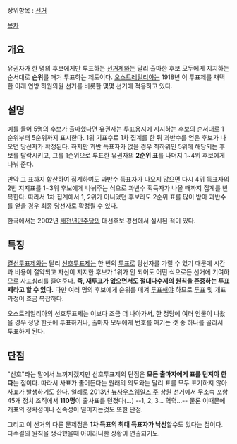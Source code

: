 상위항목 : [[선거]]

[[목차]]
== 개요 ==
유권자가 한 명의 후보에게만 투표하는 [[선거]]제와는 달리 출마한 후보 모두에게 지지하는 순서대로 '''순위'''를 매겨 투표하는 제도이다. [[오스트레일리아]]는 1918년 이 투표제를 채택한 이래 연방 하원의원 선거를 비롯한 몇몇 선거에 적용하고 있다.

== 설명 ==
예를 들어 5명의 후보가 출마했다면 유권자는 투표용지에 지지하는 후보의 순서대로 1순위부터 5순위까지 표시한다. 1위 기표수로 1차 집계를 한 뒤 과반수를 얻은 후보가 나오면 당선자가 확정된다. 하지만 과반 득표자가 없을 경우 최하위인 5위에 해당되는 후보를 탈락시키고, 그를 1순위으로 투표한 유권자의 '''2순위 표'''를 나머지 1~4위 후보에게 나눠 준다.

만약 그 표까지 합산하여 집계하여도 과반수 득표자가 나오지 않으면 다시 4위 득표자의 2번 지지표를 1~3위 후보에게 나눠주는 식으로 과반수 획득자가 나올 때까지 집계를 반복한다. 따라서 1차 집계에서 1, 2위가 아니었던 후보라도 2순위 표를 많이 받아 과반수를 얻을 경우 최종 당선자로 확정될 수 있다.

한국에서는 2002년 [[새천년민주당]]의 대선후보 경선에서 실시된 적이 있다.

== 특징 ==
[[결선투표제]]와는 달리 [[선호투표제]]는 한 번의 [[투표]]로 당선자를 가릴 수 있기 때문에 시간과 비용이 절약되고 자신이 지지한 후보가 1위가 안 되어도 어떤 식으로든 선거에 기여하므로 사표심리를 줄여준다. '''즉, 재투표가 없으면서도 절대다수제의 원칙을 존중하는 투표제라고 할 수 있다.''' 다만 여러 명의 후보에게 순위를 매겨 [[투표]]해야 하므로 [[투표]] 및 개표과정이 조금 복잡하다.

오스트레일리아의 선호투표제는 이보다 조금 더 나아가서, 한 정당에 여러 인물이 나왔을 경우 정당 한곳에 투표하거나, 출마자 모두에게 번호를 매기는 것 중 하나를 골라서 투표하게 된다.

== 단점 ==
"선호"라는 말에서 느껴지겠지만 선호투표제의 단점은 '''모든 출마자에게 표를 던져야 한다'''는 점이다. 따라서 사표가 줄어든다는 원래의 의도와는 달리 표를 모두 표기하지 않아 사표가 발생하기도 한다. 일례로 2013년 [[뉴사우스웨일즈 주]] 상원 선거에서 무소속 포함 45개 정치 조직에서 '''110명'''이 출사표를 던졌다(...) --1, 2, 3... 헉헉...-- 물론 이때문에 개표의 정확성이나 신속성이 떨어지는것도 또한 단점.

그리고 이 선거의 다른 문제점은 '''1차 득표의 최대 득표자가 낙선'''할수도 있다는 점이다. 다수결의 원칙을 생각했을때 아이러니한 상황이 연출되기도.
